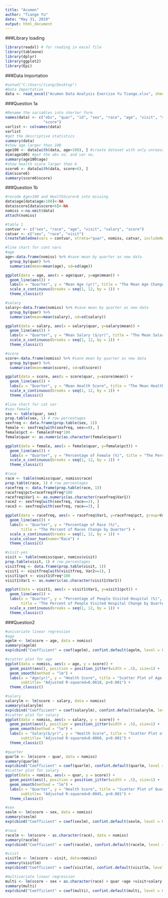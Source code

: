 ---
title: "Acumen"
author: "Tiange Yu"
date: "May 31, 2019"
output: html_document
---
###Library loading
```{r}
library(readxl) # for reading in excel file
library(tableone)
library(dplyr)
library(ggplot2)
library(Epi)
```

###Data Importation
```{r}
#setwd("C:/Users/tiang/Desktop")
#Data Importation
data <- read_excel("Acumen Data Analysis Exercise Yu Tiange.xlsx", sheet=2)
```

###Question 1a
```{r}
#Rename the variables into shorter form
names(data) <- c("obs", "quar", "id", "sex", "race", "age", "visit", "salary",
                 "score")
varlist <- colnames(data)
varlist
#get the descriptive statistics
summary(data)
#show age larger than 100
age100 <- data[with(data, age>100), ] #create dataset with only unreasonable obs
dim(age100) #get the obs no. and var no.
summary(age100$age)
#show health score larger than 6
score6 <- data[with(data, score>6), ]
dim(score6)
summary(score6$score)
```

###Question 1b
```{r}
#recode Age>100 and HealthScore>6 into missing
data$age[data$age>100]<-NA
data$score[data$score>6]<-NA
nomiss <-na.omit(data)
attach(nomiss)

#table 1
contvar <- c("sex", "race", "age", "visit", "salary", "score")
catvar <- c("sex", "race", "visit")
CreateTableOne(vars = contvar, strata="quar", nomiss, catvar, includeNA = FALSE)

#line chart for cont vars
#age
age<-data.frame(nomiss) %>% #save mean by quarter as new data
  group_by(quar) %>%
  summarise(mean=mean(age), sd=sd(age))

ggplot(data = age, aes(x = age$quar, y=age$mean)) +
  geom_line(aes()) + 
  labs(x = "Quarter", y = "Mean Age (yr)", title = "The Mean Age Change by Quarter") + 
  scale_x_continuous(breaks = seq(1, 12, by = 1)) +
  theme_classic()

#salary
salary<-data.frame(nomiss) %>% #save mean by quarter as new data
  group_by(quar) %>%
  summarise(mean=mean(salary), sd=sd(salary))

ggplot(data = salary, aes(x = salary$quar, y=salary$mean)) +
  geom_line(aes()) + 
  labs(x = "Quarter", y = "Mean Salary ($/yr)", title = "The Mean Salary Change by Quarter") + 
  scale_x_continuous(breaks = seq(1, 12, by = 1)) +
  theme_classic()

#score
score<-data.frame(nomiss) %>% #save mean by quarter as new data
  group_by(quar) %>%
  summarise(mean=mean(score), sd=sd(score))

ggplot(data = score, aes(x = score$quar, y=score$mean)) +
  geom_line(aes()) + 
  labs(x = "Quarter", y = "Mean Health Score", title = "The Mean Health Score Change by Quarter") + 
  scale_x_continuous(breaks = seq(1, 12, by = 1)) +
  theme_classic()

#line chart for cat var
#sex-female
sex <- table(quar, sex)
prop.table(sex, 1) # row percentages 
sexfreq <- data.frame(prop.table(sex, 1))
female <- sexfreq[with(sexfreq, sex==0), ]
female$pct <- female$Freq*100
female$quar <- as.numeric(as.character(female$quar))

ggplot(data = female, aes(x = female$quar, y=female$pct)) +
  geom_line(aes()) + 
  labs(x = "Quarter", y = "Percentage of Female (%)", title = "The Percent of Female Change by Quarter") + 
  scale_x_continuous(breaks = seq(1, 12, by = 1)) +
  theme_classic()

#race
race <- table(nomiss$quar, nomiss$race)
prop.table(race, 1) # row percentages 
racefreq <- data.frame(prop.table(race, 1))
racefreq$pct=racefreq$Freq*100
racefreq$Var1 <- as.numeric(as.character(racefreq$Var1))
race2 <- sexfreq[with(sexfreq, race==2), ]
race3 <- sexfreq[with(sexfreq, race==3), ]

ggplot(data = racefreq, aes(x = racefreq$Var1, y=racefreq$pct, group=Var2, colour=Var2)) +
  geom_line(aes()) + 
  labs(x = "Quarter", y = "Percentage of Race (%)", 
       title = "The Percent of Races Change by Quarter") + 
  scale_x_continuous(breaks = seq(1, 12, by = 1)) +
  scale_colour_hue(name="Race") +
  theme_classic()

#visit-yes
visit <- table(nomiss$quar, nomiss$visit)
prop.table(visit, 1) # row percentages 
visitfreq <- data.frame(prop.table(visit, 1))
visit1 <- visitfreq[with(visitfreq, Var2==1), ]
visit1$pct <- visit1$Freq*100
visit1$Var1 <- as.numeric(as.character(visit1$Var1))

ggplot(data = visit1, aes(x = visit1$Var1, y=visit1$pct)) +
  geom_line(aes()) + 
  labs(x = "Quarter", y = "Percentage of People Visited Hospital (%)", 
       title = "The Percent of People Visited Hospital Change by Quarter") + 
  scale_x_continuous(breaks = seq(1, 12, by = 1)) +
  theme_classic()
```

###Question2
```{r}
#univariate linear regression
#age
agelm <- lm(score ~ age, data = nomiss)
summary(agelm)
exp(cbind("Coefficient" = coef(agelm), confint.default(agelm, level = 0.95)))

#scatter plot for age
ggplot(data = nomiss, aes(x = age, y = score)) +
  geom_point(aes(), position = position_jitter(width = .5), size=1) + 
  geom_smooth(method = "lm") +
  labs(x = "Age(yr)", y = "Health Score", title = "Scatter Plot of Age and Health Score",
       subtitle= "Adjusted R-squared=0.0618, p<0.001") +
  theme_classic()

#salary
salarylm <- lm(score ~ salary, data = nomiss)
summary(salarylm)
exp(cbind("Coefficient" = coef(salarylm), confint.default(salarylm, level = 0.95)))
#scatter plot for salary
ggplot(data = nomiss, aes(x = salary, y = score)) +
  geom_point(aes(), position = position_jitter(width = .5), size=1) + 
  geom_smooth(method = "lm") +
  labs(x = "Salary($/yr)", y = "Health Score", title = "Scatter Plot of Salary and Health Score",
       subtitle= "Adjusted R-squared=0.0060, p<0.001") +
  theme_classic()

#quarter
quarlm <- lm(score ~ quar, data = nomiss)
summary(quarlm)
exp(cbind("Coefficient" = coef(quarlm), confint.default(quarlm, level = 0.95)))
#scatter plot for salary
ggplot(data = nomiss, aes(x = quar, y = score)) +
  geom_point(aes(), position = position_jitter(width = .5), size=1) + 
  geom_smooth(method = "lm") +
  labs(x = "Quarter", y = "Health Score", title = "Scatter Plot of Quarter and Health Score",
       subtitle= "Adjusted R-squared=0.0045, p<0.001") +
  theme_classic()

#sex
sexlm <- lm(score ~ sex, data = nomiss)
summary(sexlm)
exp(cbind("Coefficient" = coef(sexlm), confint.default(sexlm, level = 0.95)))

#race
racelm <- lm(score ~ as.character(race), data = nomiss)
summary(racelm)
exp(cbind("Coefficient" = coef(racelm), confint.default(racelm, level = 0.95)))

#visit
visitlm <- lm(score ~ visit, data=nomiss)
summary(visitlm)
exp(cbind("Coefficient" = coef(visitlm), confint.default(visitlm, level = 0.95)))

#multivariate linear regression
multi <- lm(score ~ sex + as.character(race) + quar +age +visit+salary, data = nomiss)
summary(multi)
exp(cbind("Coefficient" = coef(multi), confint.default(multi, level = 0.95)))
```

